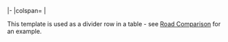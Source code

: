 |-
|colspan={{{1|1}}} {{{2|}}}|<noinclude>

This template is used as a divider row in a table - see [[Main/en/Road vehicle comparison|Road Comparison]] for an example.
</noinclude>